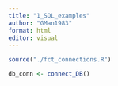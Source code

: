 ```yaml
---
title: "1_SQL_examples"
author: "GMan1983"
format: html
editor: visual
---
```


```r
source("./fct_connections.R")

db_conn <- connect_DB()

```

